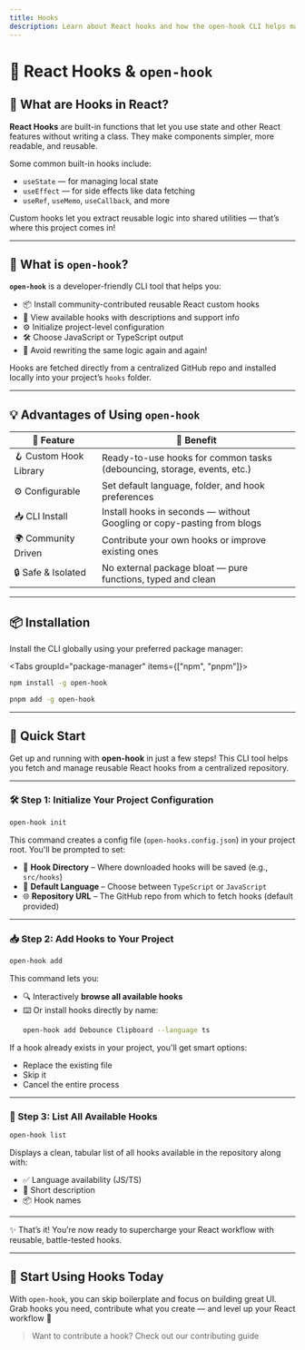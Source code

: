 ```yaml
---
title: Hooks
description: Learn about React hooks and how the open-hook CLI helps manage them with ease.
---
```


# 🎣 React Hooks & `open-hook`

## 🧠 What are Hooks in React?

**React Hooks** are built-in functions that let you use state and other React features without writing a class. They make components simpler, more readable, and reusable.

Some common built-in hooks include:

- `useState` — for managing local state
- `useEffect` — for side effects like data fetching
- `useRef`, `useMemo`, `useCallback`, and more

Custom hooks let you extract reusable logic into shared utilities — that’s where this project comes in!

---

## 🚀 What is `open-hook`?

**`open-hook`** is a developer-friendly CLI tool that helps you:

- 📦 Install community-contributed reusable React custom hooks
- 📃 View available hooks with descriptions and support info
- ⚙️ Initialize project-level configuration
- 🛠️ Choose JavaScript or TypeScript output
- 🔄 Avoid rewriting the same logic again and again!

Hooks are fetched directly from a centralized GitHub repo and installed locally into your project’s `hooks` folder.

---

## 💡 Advantages of Using `open-hook`

| 🔧 Feature             | 🚀 Benefit                                                              |
| ---------------------- | ----------------------------------------------------------------------- |
| 🪝 Custom Hook Library | Ready-to-use hooks for common tasks (debouncing, storage, events, etc.) |
| ⚙️ Configurable        | Set default language, folder, and hook preferences                      |
| 📥 CLI Install         | Install hooks in seconds — without Googling or copy-pasting from blogs  |
| 🌍 Community Driven    | Contribute your own hooks or improve existing ones                      |
| 🔒 Safe & Isolated     | No external package bloat — pure functions, typed and clean             |

---

## 📦 Installation

Install the CLI globally using your preferred package manager:

<Tabs groupId="package-manager" items={["npm", "pnpm"]}>
  <Tab value="npm" >

```bash
npm install -g open-hook
```

  </Tab>
  <Tab value="pnpm" >

```bash
pnpm add -g open-hook
```

  </Tab>
</Tabs>

---

## 🔧 Quick Start

Get up and running with **open-hook** in just a few steps! This CLI tool helps you fetch and manage reusable React hooks from a centralized repository.

---

### 🛠 Step 1: Initialize Your Project Configuration

```bash
open-hook init
```

This command creates a config file (`open-hooks.config.json`) in your project root. You'll be prompted to set:

- 📁 **Hook Directory** – Where downloaded hooks will be saved (e.g., `src/hooks`)
- 🧠 **Default Language** – Choose between `TypeScript` or `JavaScript`
- 🌐 **Repository URL** – The GitHub repo from which to fetch hooks (default provided)

---

### 📥 Step 2: Add Hooks to Your Project

```bash
open-hook add
```

This command lets you:

- 🔍 Interactively **browse all available hooks**
- ⌨️ Or install hooks directly by name:
  ```bash
  open-hook add Debounce Clipboard --language ts
  ```

If a hook already exists in your project, you'll get smart options:

- Replace the existing file
- Skip it
- Cancel the entire process

---

### 📃 Step 3: List All Available Hooks

```bash
open-hook list
```

Displays a clean, tabular list of all hooks available in the repository along with:

- ✅ Language availability (JS/TS)
- 📝 Short description
- 📦 Hook names

---

✨ That’s it! You’re now ready to supercharge your React workflow with reusable, battle-tested hooks.

---

## 🙌 Start Using Hooks Today

With `open-hook`, you can skip boilerplate and focus on building great UI.  
Grab hooks you need, contribute what you create — and level up your React workflow 🎯

> Want to contribute a hook? Check out our <EnvURL env="NEXT_PUBLIC_GITHUB_REPO" base="https://github.com" path="blob/main/.github/CONTRIBUTING.md" link>contributing guide</EnvURL>
